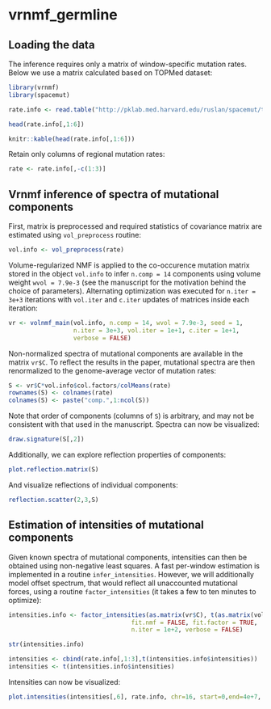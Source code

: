 # vrnmf_germline

## Loading the data
The inference requires only a matrix of window-specific mutation rates. Below we use a matrix calculated based on TOPMed dataset:
```r
library(vrnmf)
library(spacemut)

rate.info <- read.table("http://pklab.med.harvard.edu/ruslan/spacemut/tracks/TOPMed_10kb.txt",header=TRUE)
```

```r
head(rate.info[,1:6])
```

```r
knitr::kable(head(rate.info[,1:6]))
```

Retain only columns of regional mutation rates:
```r
rate <- rate.info[,-c(1:3)]
```

## Vrnmf inference of spectra of mutational components

First, matrix is preprocessed and required statistics of covariance matrix are estimated using `vol_preprocess` routine:
```r
vol.info <- vol_preprocess(rate)
```


Volume-regularized NMF is applied to the co-occurence mutation matrix stored in the object `vol.info` to infer `n.comp = 14` components using volume weight `wvol = 7.9e-3` (see the manuscript for the motivation behind the choice of parameters). Alternating optimization was executed for `n.iter = 3e+3` iterations with `vol.iter` and `c.iter` updates of matrices inside each iteration:

```r
vr <- volnmf_main(vol.info, n.comp = 14, wvol = 7.9e-3, seed = 1,
                  n.iter = 3e+3, vol.iter = 1e+1, c.iter = 1e+1, 
                  verbose = FALSE)
```

Non-normalized spectra of mutational components are available in the matrix `vr$C`. To reflect the results in the paper, mutational spectra are then renormalized to the genome-average vector of mutation rates:

```r
S <- vr$C*vol.info$col.factors/colMeans(rate)
rownames(S) <- colnames(rate)
colnames(S) <- paste("comp.",1:ncol(S))
```

Note that order of components (columns of `S`) is arbitrary, and may not be consistent with that used in the manuscript. 
Spectra can now be visualized:
```r
draw.signature(S[,2])
```

Additionally, we can explore reflection properties of components:
```r
plot.reflection.matrix(S)
```

And visualize reflections of individual components:
```r
reflection.scatter(2,3,S)
```

## Estimation of intensities of mutational components

Given known spectra of mutational components, intensities can then be obtained using non-negative least squares. A fast per-window estimation is implemented in a routine `infer_intensities`. However, we will additionally model offset spectrum, that would reflect all unaccounted mutational forces, using a routine `factor_intensities` (it takes a few to ten minutes to optimize):

```r
intensities.info <- factor_intensities(as.matrix(vr$C), t(as.matrix(vol.info$X.process)), 
                                  fit.nmf = FALSE, fit.factor = TRUE, 
                                  n.iter = 1e+2, verbose = FALSE) 
```

```r
str(intensities.info)
```

```r
intensities <- cbind(rate.info[,1:3],t(intensities.info$intensities))
intensities <- t(intensities.info$intensities)

```

Intensities can now be visualized:
```r
plot.intensities(intensities[,6], rate.info, chr=16, start=0,end=4e+7,  span.wind=30)
```

